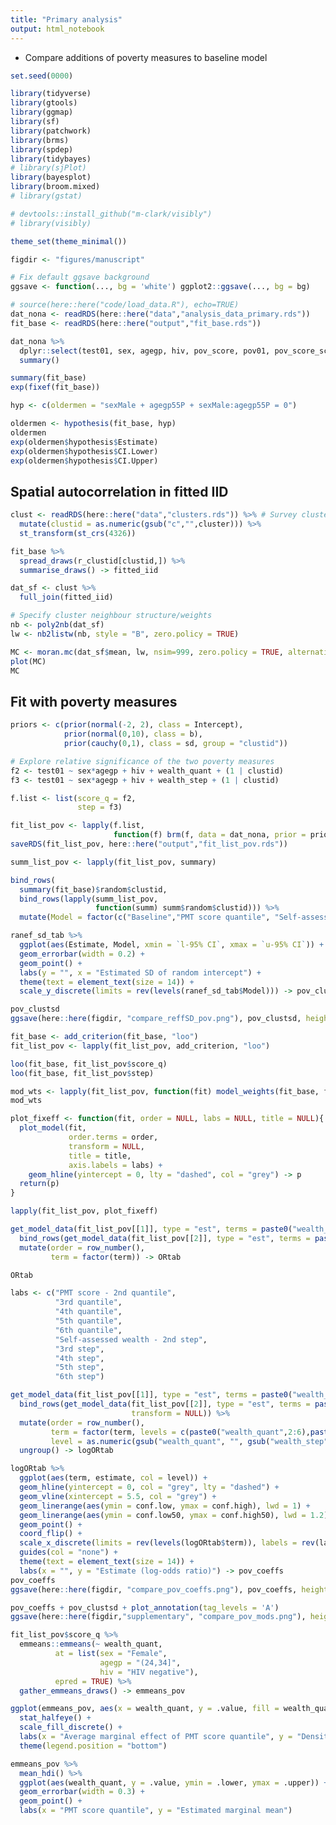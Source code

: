 ```yaml
---
title: "Primary analysis"
output: html_notebook
---
```


+ Compare additions of poverty measures to baseline model 

```r

set.seed(0000)

library(tidyverse)
library(gtools)
library(ggmap)
library(sf)
library(patchwork)
library(brms)
library(spdep)
library(tidybayes)
# library(sjPlot)
library(bayesplot)
library(broom.mixed)
# library(gstat)

# devtools::install_github("m-clark/visibly")
# library(visibly)

theme_set(theme_minimal())

figdir <- "figures/manuscript"

# Fix default ggsave background
ggsave <- function(..., bg = 'white') ggplot2::ggsave(..., bg = bg)

```

```r

# source(here::here("code/load_data.R"), echo=TRUE)
dat_nona <- readRDS(here::here("data","analysis_data_primary.rds"))
fit_base <- readRDS(here::here("output","fit_base.rds"))

dat_nona %>% 
  dplyr::select(test01, sex, agegp, hiv, pov_score, pov01, pov_score_scale, wealth_quant, wealth_step, know_test, know_trt, know_died) %>% 
  summary()

summary(fit_base)
exp(fixef(fit_base))

```

```r

hyp <- c(oldermen = "sexMale + agegp55P + sexMale:agegp55P = 0")

oldermen <- hypothesis(fit_base, hyp)
oldermen
exp(oldermen$hypothesis$Estimate)
exp(oldermen$hypothesis$CI.Lower)
exp(oldermen$hypothesis$CI.Upper)

```

## Spatial autocorrelation in fitted IID

```r

clust <- readRDS(here::here("data","clusters.rds")) %>% # Survey clusters
  mutate(clustid = as.numeric(gsub("c","",cluster))) %>% 
  st_transform(st_crs(4326)) 

fit_base %>%
  spread_draws(r_clustid[clustid,]) %>%
  summarise_draws() -> fitted_iid

dat_sf <- clust %>% 
  full_join(fitted_iid)

# Specify cluster neighbour structure/weights
nb <- poly2nb(dat_sf)
lw <- nb2listw(nb, style = "B", zero.policy = TRUE)

MC <- moran.mc(dat_sf$mean, lw, nsim=999, zero.policy = TRUE, alternative = "greater")
plot(MC)
MC

```

## Fit with poverty measures

```r

priors <- c(prior(normal(-2, 2), class = Intercept),
            prior(normal(0,10), class = b),
            prior(cauchy(0,1), class = sd, group = "clustid"))

```

```r

# Explore relative significance of the two poverty measures
f2 <- test01 ~ sex*agegp + hiv + wealth_quant + (1 | clustid)
f3 <- test01 ~ sex*agegp + hiv + wealth_step + (1 | clustid)

f.list <- list(score_q = f2, 
               step = f3)

fit_list_pov <- lapply(f.list, 
                       function(f) brm(f, data = dat_nona, prior = priors, family = "bernoulli"))
saveRDS(fit_list_pov, here::here("output","fit_list_pov.rds"))

```

```r

summ_list_pov <- lapply(fit_list_pov, summary)

bind_rows(
  summary(fit_base)$random$clustid,
  bind_rows(lapply(summ_list_pov, 
                   function(summ) summ$random$clustid))) %>% 
  mutate(Model = factor(c("Baseline","PMT score quantile", "Self-assessed wealth"))) -> ranef_sd_tab

ranef_sd_tab %>% 
  ggplot(aes(Estimate, Model, xmin = `l-95% CI`, xmax = `u-95% CI`)) +
  geom_errorbar(width = 0.2) +
  geom_point() +
  labs(y = "", x = "Estimated SD of random intercept") +
  theme(text = element_text(size = 14)) +
  scale_y_discrete(limits = rev(levels(ranef_sd_tab$Model))) -> pov_clustsd

pov_clustsd
ggsave(here::here(figdir, "compare_reffSD_pov.png"), pov_clustsd, height = 6, width = 6)

```

```r

fit_base <- add_criterion(fit_base, "loo")
fit_list_pov <- lapply(fit_list_pov, add_criterion, "loo")

loo(fit_base, fit_list_pov$score_q)
loo(fit_base, fit_list_pov$step)

mod_wts <- lapply(fit_list_pov, function(fit) model_weights(fit_base, fit))
mod_wts

```

```r

plot_fixeff <- function(fit, order = NULL, labs = NULL, title = NULL){
  plot_model(fit, 
             order.terms = order,
             transform = NULL, 
             title = title,
             axis.labels = labs) + 
    geom_hline(yintercept = 0, lty = "dashed", col = "grey") -> p
  return(p)
}

lapply(fit_list_pov, plot_fixeff)

```

```r

get_model_data(fit_list_pov[[1]], type = "est", terms = paste0("wealth_quant",2:6)) %>% 
  bind_rows(get_model_data(fit_list_pov[[2]], type = "est", terms = paste0("wealth_step",2:6))) %>% 
  mutate(order = row_number(),
         term = factor(term)) -> ORtab

ORtab

```

```r

labs <- c("PMT score - 2nd quantile",
          "3rd quantile",
          "4th quantile",
          "5th quantile",
          "6th quantile",
          "Self-assessed wealth - 2nd step",
          "3rd step",
          "4th step",
          "5th step",
          "6th step")

get_model_data(fit_list_pov[[1]], type = "est", terms = paste0("wealth_quant",2:6), transform = NULL) %>% 
  bind_rows(get_model_data(fit_list_pov[[2]], type = "est", terms = paste0("wealth_step",2:6), 
                           transform = NULL)) %>%
  mutate(order = row_number(),
         term = factor(term, levels = c(paste0("wealth_quant",2:6),paste0("wealth_step",2:6))),
         level = as.numeric(gsub("wealth_quant", "", gsub("wealth_step","",term)))) %>% 
  ungroup() -> logORtab

logORtab %>% 
  ggplot(aes(term, estimate, col = level)) +
  geom_hline(yintercept = 0, col = "grey", lty = "dashed") +
  geom_vline(xintercept = 5.5, col = "grey") +
  geom_linerange(aes(ymin = conf.low, ymax = conf.high), lwd = 1) +
  geom_linerange(aes(ymin = conf.low50, ymax = conf.high50), lwd = 1.2) +
  geom_point() +
  coord_flip() +
  scale_x_discrete(limits = rev(levels(logORtab$term)), labels = rev(labs)) +
  guides(col = "none") +
  theme(text = element_text(size = 14)) +
  labs(x = "", y = "Estimate (log-odds ratio)") -> pov_coeffs
pov_coeffs
ggsave(here::here(figdir, "compare_pov_coeffs.png"), pov_coeffs, height = 6, width = 6)

pov_coeffs + pov_clustsd + plot_annotation(tag_levels = 'A')
ggsave(here::here(figdir,"supplementary", "compare_pov_mods.png"), height = 6, width = 12)

```

```r

fit_list_pov$score_q %>% 
  emmeans::emmeans(~ wealth_quant,
          at = list(sex = "Female",
                    agegp = "(24,34]",
                    hiv = "HIV negative"),
          epred = TRUE) %>% 
  gather_emmeans_draws() -> emmeans_pov

ggplot(emmeans_pov, aes(x = wealth_quant, y = .value, fill = wealth_quant)) +
  stat_halfeye() +
  scale_fill_discrete() +
  labs(x = "Average marginal effect of PMT score quantile", y = "Density") +
  theme(legend.position = "bottom")

emmeans_pov %>% 
  mean_hdi() %>%
  ggplot(aes(wealth_quant, y = .value, ymin = .lower, ymax = .upper)) +
  geom_errorbar(width = 0.3) +
  geom_point() +
  labs(x = "PMT score quantile", y = "Estimated marginal mean")

```
